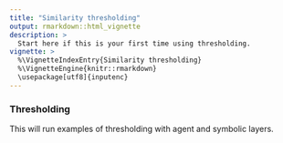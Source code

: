 ```yaml
---
title: "Similarity thresholding"
output: rmarkdown::html_vignette
description: >
  Start here if this is your first time using thresholding.
vignette: >
  %\VignetteIndexEntry{Similarity thresholding}
  %\VignetteEngine{knitr::rmarkdown}
  \usepackage[utf8]{inputenc}
---
```


### Thresholding

This will run examples of thresholding with agent and symbolic layers. 
